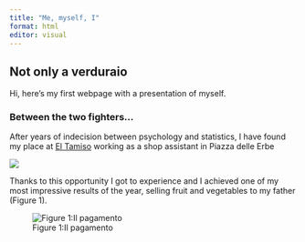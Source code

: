 ```yaml
---
title: "Me, myself, I"
format: html
editor: visual
---
```


## Not only a verduraio

Hi, here's my first webpage with a presentation of myself.

### Between the two fighters...

After years of indecision between psychology and statistics, I have found my place at [El Tamiso](https://www.eltamiso.it/) working as a shop assistant in Piazza delle Erbe 


![](img/erbe.jpg)


Thanks to this opportunity I got to experience and I achieved one of my most impressive results of the year, selling fruit and vegetables to my father (Figure 1).

![Figure 1:Il pagamento](img/pp.jpg)

